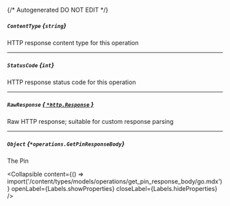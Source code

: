 {/* Autogenerated DO NOT EDIT  */}

##### `ContentType` *{`string`}*
HTTP response content type for this operation

---
##### `StatusCode` *{`int`}*
HTTP response status code for this operation

---
##### `RawResponse` [*{ `*http.Response` }*](https://pkg.go.dev/net/http#Response)
Raw HTTP response; suitable for custom response parsing

---
##### `Object` *{`*operations.GetPinResponseBody`}*
The Pin

<Collapsible content={() => import('/content/types/models/operations/get_pin_response_body/go.mdx')} openLabel={Labels.showProperties} closeLabel={Labels.hideProperties} />



